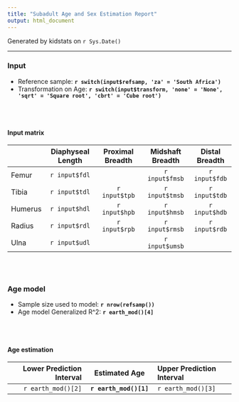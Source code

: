 ```yaml
---
title: "Subadult Age and Sex Estimation Report"
output: html_document
---
```


Generated by kidstats on `r Sys.Date()`

----

### Input

- Reference sample: **`r switch(input$refsamp, 'za' = 'South Africa')`**
- Transformation on Age: **`r switch(input$transform, 'none' = 'None', 'sqrt' = 'Square root', 'cbrt' = 'Cube root')`**

<br><br>

#### Input matrix

|           |  Diaphyseal Length | Proximal Breadth | Midshaft Breadth | Distal Breadth |
| :-------- |  :---------------: | :--------------: | :--------------: | :------------: |
|   Femur   |    `r input$fdl`   |                  |  `r input$fmsb`  |  `r input$fdb` |
|   Tibia   |    `r input$tdl`   |   `r input$tpb`  |  `r input$tmsb`  |  `r input$tdb` |
|   Humerus |    `r input$hdl`   |   `r input$hpb`  |  `r input$hmsb`  |  `r input$hdb` |
|   Radius  |    `r input$rdl`   |   `r input$rpb`  |  `r input$rmsb`  |  `r input$rdb` |
|   Ulna    |    `r input$udl`   |                  |  `r input$umsb`  |                |

<br><br>

### Age model

- Sample size used to model: **`r nrow(refsamp())`**
- Age model Generalized R^2: **`r earth_mod()[4]`**

<br><br>

#### Age estimation

| Lower Prediction Interval |     Estimated Age      | Upper Prediction Interval |
| ------------------------: | :--------------------: | :------------------------ |
|    `r earth_mod()[2]`     | **`r earth_mod()[1]`** |     `r earth_mod()[3]`    |

<br><br>
